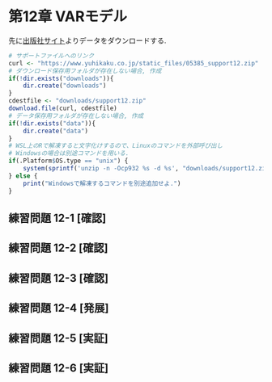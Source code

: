 # 第12章 VARモデル {#ch12 .unnumbered}

先に[出版社サイト](https://www.yuhikaku.co.jp/books/detail/9784641053854)よりデータをダウンロードする.

```r
# サポートファイルへのリンク
curl <- "https://www.yuhikaku.co.jp/static_files/05385_support12.zip"
# ダウンロード保存用フォルダが存在しない場合, 作成
if(!dir.exists("downloads")){
    dir.create("downloads")
}
cdestfile <- "downloads/support12.zip"
download.file(curl, cdestfile)
# データ保存用フォルダが存在しない場合, 作成
if(!dir.exists("data")){
    dir.create("data")
}
# WSL上のRで解凍すると文字化けするので、Linuxのコマンドを外部呼び出し
# Windowsの場合は別途コマンドを用いる.
if(.Platform$OS.type == "unix") {
    system(sprintf('unzip -n -Ocp932 %s -d %s', "downloads/support12.zip", "./data"))
} else {
    print("Windowsで解凍するコマンドを別途追加せよ.")
}
```

## 練習問題 12-1 [確認] {.unnumbered}

## 練習問題 12-2 [確認] {.unnumbered}

## 練習問題 12-3 [確認] {.unnumbered}

## 練習問題 12-4 [発展] {.unnumbered}

## 練習問題 12-5 [実証] {.unnumbered}

## 練習問題 12-6 [実証] {.unnumbered}
